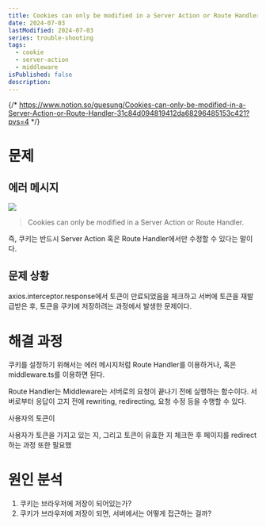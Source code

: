 ```yaml
---
title: Cookies can only be modified in a Server Action or Route Handler.
date: 2024-07-03
lastModified: 2024-07-03
series: trouble-shooting
tags: 
  - cookie
  - server-action
  - middleware
isPublished: false
description: 
---
```


{/* https://www.notion.so/guesung/Cookies-can-only-be-modified-in-a-Server-Action-or-Route-Handler-31c84d094819412da68296485153c421?pvs=4 */}

# 문제

## 에러 메시지

<Image src='1' />

> Cookies can only be modified in a Server Action or Route Handler.

즉, 쿠키는 반드시 Server Action 혹은 Route Handler에서만 수정할 수 있다는 말이다.

## 문제 상황

axios.interceptor.response에서 토큰이 만료되었음을 체크하고 서버에 토큰을 재발급받은 후, 토큰을 쿠키에 저장하려는 과정에서 발생한 문제이다. 


# 해결 과정

쿠키를 설정하기 위해서는 에러 메시지처럼 Route Handler를 이용하거나, 혹은 middleware.ts를 이용하면 된다.

<Callout title='Route Handler'>
  Route Handler는
</Callout>
<Callout title='Middleware'>
  Middleware는 서버로의 요청이 끝나기 전에 실행하는 함수이다. 서버로부터 응답이 고지 전에 rewriting, redirecting, 요청 수정 등을 수행할 수 있다.
</Callout>

사용자의 토큰이 

사용자가 토큰을 가지고 있는 지, 그리고 토큰이 유효한 지 체크한 후 페이지를 redirect하는 과정 또한 필요했



# 원인 분석
1. 쿠키는 브라우저에 저장이 되어있는가?
2. 쿠키가 브라우저에 저장이 되면, 서버에서는 어떻게 접근하는 걸까?
